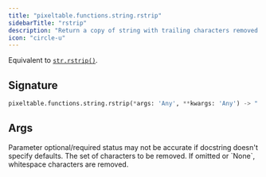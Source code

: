 ```yaml
---
title: "pixeltable.functions.string.rstrip"
sidebarTitle: "rstrip"
description: "Return a copy of string with trailing characters removed."
icon: "circle-u"
---
```

Equivalent to [`str.rstrip()`](https://docs.python.org/3/library/stdtypes.html#str.rstrip).


## Signature

```python
pixeltable.functions.string.rstrip(*args: 'Any', **kwargs: 'Any') -> "'exprs.FunctionCall'"
```

## Args

<Note>
Parameter optional/required status may not be accurate if docstring doesn't specify defaults.
</Note>

<ParamField path="chars" type="string" required>
  The set of characters to be removed. If omitted or `None`, whitespace characters are removed.


</ParamField>


